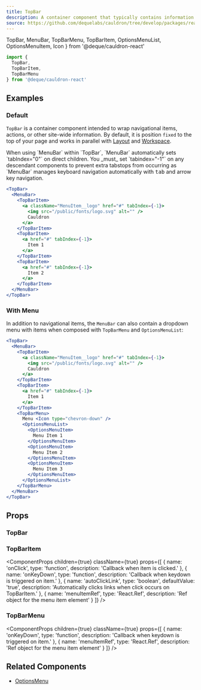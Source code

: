 ```yaml
---
title: TopBar
description: A container component that typically contains information about the page, a navigation menu, and other actions a user can take relating to the whole website.
source: https://github.com/dequelabs/cauldron/tree/develop/packages/react/src/components/TopBar/TopBar.tsx
---
```


  TopBar,
  MenuBar,
  TopBarMenu,
  TopBarItem,
  OptionsMenuList,
  OptionsMenuItem,
  Icon
} from '@deque/cauldron-react'

```jsx
import {
  TopBar,
  TopBarItem,
  TopBarMenu
} from '@deque/cauldron-react'
```

## Examples

### Default

`TopBar` is a container component intended to wrap navigational items, actions, or other site-wide information. By default, it is position `fixed` to the top of your page and works in parallel with [Layout](./Layout) and [Workspace](./Workspace).

<Note>
  When using `MenuBar` within `TopBar`, `MenuBar` automatically sets `tabIndex="0"` on direct children. You _must_ set `tabindex="-1"` on any descendant components to prevent extra tabstops from occurring as `MenuBar` manages keyboard navigation automatically with <kbd>tab</kbd> and arrow key navigation.
</Note>

```jsx example
<TopBar>
  <MenuBar>
    <TopBarItem>
      <a className="MenuItem__logo" href="#" tabIndex={-1}>
        <img src="/public/fonts/logo.svg" alt="" />
        Cauldron
      </a>
    </TopBarItem>
    <TopBarItem>
      <a href="#" tabIndex={-1}>
        Item 1
      </a>
    </TopBarItem>
    <TopBarItem>
      <a href="#" tabIndex={-1}>
        Item 2
      </a>
    </TopBarItem>
  </MenuBar>
</TopBar>
```

### With Menu

In addition to navigational items, the `MenuBar` can also contain a dropdown menu with items when composed with `TopBarMenu` and `OptionsMenuList`:

```jsx example
<TopBar>
  <MenuBar>
    <TopBarItem>
      <a className="MenuItem__logo" href="#" tabIndex={-1}>
        <img src="/public/fonts/logo.svg" alt="" />
        Cauldron
      </a>
    </TopBarItem>
    <TopBarItem>
      <a href="#" tabIndex={-1}>
        Item 1
      </a>
    </TopBarItem>
    <TopBarMenu>
      Menu <Icon type="chevron-down" />
      <OptionsMenuList>
        <OptionsMenuItem>
          Menu Item 1
        </OptionsMenuItem>
        <OptionsMenuItem>
          Menu Item 2
        </OptionsMenuItem>
        <OptionsMenuItem>
          Menu Item 3
        </OptionsMenuItem>
      </OptionsMenuList>
    </TopBarMenu>
  </MenuBar>
</TopBar>
```


## Props

### TopBar

<ComponentProps
  children={true}
  className={true}
/>

### TopBarItem

<ComponentProps
  children={true}
  className={true}
  props={[
    {
      name: 'onClick',
      type: 'function',
      description: 'Callback when item is clicked.'
    },
    {
      name: 'onKeyDown',
      type: 'function',
      description: 'Callback when keydown is triggered on item.'
    },
    {
      name: 'autoClickLink',
      type: 'boolean',
      defaultValue: 'true',
      description: 'Automatically clicks links when click occurs on TopBarItem.'
    },
    {
      name: 'menuItemRef',
      type: 'React.Ref<HTMLLIElement>',
      description: 'Ref object for the menu item element'
    }
  ]}
/>

### TopBarMenu

<ComponentProps
  children={true}
  className={true}
  props={[
    {
      name: 'onKeyDown',
      type: 'function',
      description: 'Callback when keydown is triggered on item.'
    },
    {
      name: 'menuItemRef',
      type: 'React.Ref<HTMLLIElement>',
      description: 'Ref object for the menu item element'
    }
  ]}
/>

## Related Components

- [OptionsMenu](./OptionsMenu)
